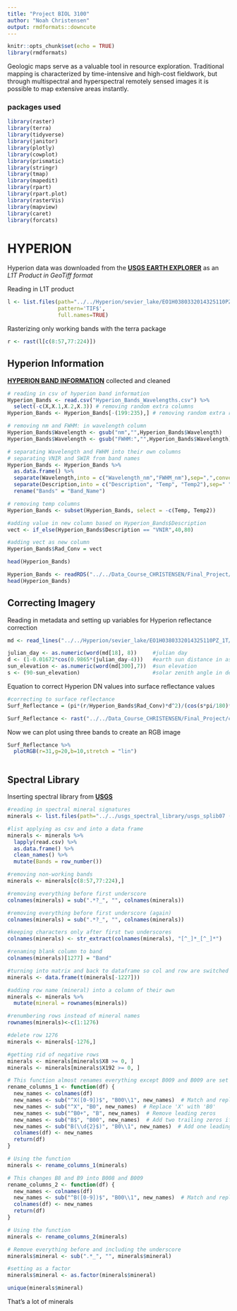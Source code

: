 ```yaml
---
title: "Project BIOL 3100"
author: "Noah Christensen"
output: rmdformats::downcute
---
```



```r
knitr::opts_chunk$set(echo = TRUE)
library(rmdformats)
```


Geologic maps serve as a valuable tool in resource exploration.
Traditional mapping is characterized by time-intensive and high-cost fieldwork, but through multispectral and hyperspectral remotely sensed images it is possible to map extensive areas instantly.




### packages used

```r
library(raster)
library(terra)
library(tidyverse)
library(janitor)
library(plotly)
library(cowplot)
library(prismatic)
library(stringr)
library(tmap)
library(mapedit)
library(rpart)
library(rpart.plot)
library(rasterVis)
library(mapview)
library(caret)
library(forcats)
```


# HYPERION


Hyperion data was downloaded from the **[USGS EARTH EXPLORER](https://earthexplorer.usgs.gov/)** as an *L1T Product in GeoTiff format*

Reading in L1T product

```r
l <- list.files(path="../../Hyperion/sevier_lake/EO1H0380332014325110PZ_1T/",
                pattern='TIF$',
                full.names=TRUE)
```


Rasterizing only working bands with the terra package

```r
r <- rast(l[c(8:57,77:224)])
```

## Hyperion Information
**[HYPERION BAND INFORMATION](https://developers.google.com/earth-engine/datasets/catalog/EO1_HYPERION#bands)** collected and cleaned
```r
# reading in csv of hyperion band information
Hyperion_Bands <- read.csv("Hyperion_Bands_Wavelengths.csv") %>%
  select(-c(X,X.1,X.2,X.3)) # removing random extra columns
Hyperion_Bands <- Hyperion_Bands[-(199:235),] # removing random extra rows

# removing nm and FWHM: in wavelength column
Hyperion_Bands$Wavelength <- gsub("nm","",Hyperion_Bands$Wavelength)
Hyperion_Bands$Wavelength <- gsub("FWHM:","",Hyperion_Bands$Wavelength)

# separating Wavelength and FWHM into their own columns
# separating VNIR and SWIR from band names
Hyperion_Bands <- Hyperion_Bands %>% 
  as.data.frame() %>% 
  separate(Wavelength,into = c("Wavelength_nm","FWHM_nm"),sep=",",convert = TRUE) %>%
  separate(Description,into = c("Description", "Temp", "Temp2"),sep=" ") %>%
  rename("Bands" = "Band_Name")

# removing temp columns 
Hyperion_Bands <- subset(Hyperion_Bands, select = -c(Temp, Temp2))

#adding value in new column based on Hyperion_Bands$Description
vect <- if_else(Hyperion_Bands$Description == "VNIR",40,80)

#adding vect as new column
Hyperion_Bands$Rad_Conv = vect

head(Hyperion_Bands)
```
```r
Hyperion_Bands <- readRDS("../../Data_Course_CHRISTENSEN/Final_Project/cleaned_hyperion_band_info.rds")
head(Hyperion_Bands)
```

## Correcting Imagery
Reading in metadata and setting up variables for Hyperion reflectance correction

```r
md <- read_lines("../../Hyperion/sevier_lake/EO1H0380332014325110PZ_1T/EO1H0380332014325110PZ_MTL_L1T.TXT")

julian_day <- as.numeric(word(md[18], 8))     #julian day
d <- (1-0.01672*cos(0.9865*(julian_day-4)))   #earth sun distance in astronomical distance
sun_elevation <- as.numeric(word(md[300],7))  #sun elevation
s <- (90-sun_elevation)                       #solar zenith angle in degrees
```

Equation to correct Hyperion DN values into surface reflectance values

```r
#correcting to surface reflectance
Surf_Reflectance = (pi*(r/Hyperion_Bands$Rad_Conv)*d^2)/(cos(s*pi/180)*Hyperion_Bands$Irradiance)

```


```r
Surf_Reflectance <- rast("../../Data_Course_CHRISTENSEN/Final_Project/corrected_EO1H0380332014325110PZ_1T.tif")
```

Now we can plot using three bands to create an RGB image

```r
Surf_Reflectance %>% 
  plotRGB(r=31,g=20,b=10,stretch = "lin")
```

```r


```



## Spectral Library

Inserting spectral library from **[USGS](https://crustal.usgs.gov/speclab/QueryAll07a.php)**

```r
#reading in spectral mineral signatures
minerals <- list.files(path="../../usgs_spectral_library/usgs_splib07 (1)/ASCIIdata/ASCIIdata_splib07b_cvHYPERION/ChapterM_Minerals/", full.names=TRUE)

#list applying as csv and into a data frame
minerals <- minerals %>% 
  lapply(read.csv) %>% 
  as.data.frame() %>% 
  clean_names() %>% 
  mutate(Bands = row_number())

#removing non-working bands
minerals <- minerals[c(8:57,77:224),]

#removing everything before first underscore
colnames(minerals) = sub(".*?_", "", colnames(minerals))

#removing everything before first underscore (again)
colnames(minerals) = sub(".*?_", "", colnames(minerals))

#keeping characters only after first two underscores
colnames(minerals) <- str_extract(colnames(minerals), "[^_]*_[^_]*")

#renaming blank column to band
colnames(minerals)[1277] = "Band"

#turning into matrix and back to dataframe so col and row are switched
minerals <- data.frame(t(minerals[-1227]))

#adding row name (mineral) into a column of their own
minerals <- minerals %>% 
  mutate(mineral = rownames(minerals))

#renumbering rows instead of mineral names
rownames(minerals)<-c(1:1276)

#delete row 1276
minerals <- minerals[-1276,]

#getting rid of negative rows
minerals <- minerals[minerals$X8 >= 0, ]
minerals <- minerals[minerals$X192 >= 0, ]

# This function almost renames everything except B009 and B009 are set as B8 and B9
rename_columns_1 <- function(df) {
  new_names <- colnames(df)
  new_names <- sub("^X([0-9])$", "B00\\1", new_names)  # Match and replace 'X8' and 'X9'
  new_names <- sub("^X", "B0", new_names)  # Replace 'X' with 'B0'
  new_names <- sub("^B0+", "B", new_names)  # Remove leading zeros
  new_names <- sub("B$", "B00", new_names)  # Add two trailing zeros if it ends with 'B'
  new_names <- sub("B(\\d{2}$)", "B0\\1", new_names)  # Add one leading zero
  colnames(df) <- new_names
  return(df)
}

# Using the function
minerals <- rename_columns_1(minerals)

# This changes B8 and B9 into B008 and B009
rename_columns_2 <- function(df) {
  new_names <- colnames(df)
  new_names <- sub("^B([0-9])$", "B00\\1", new_names)  # Match and replace 'X8' and 'X9'
  colnames(df) <- new_names
  return(df)
}

# Using the function
minerals <- rename_columns_2(minerals)

# Remove everything before and including the underscore
minerals$mineral <- sub(".*_", "", minerals$mineral)

#setting as a factor
minerals$mineral <- as.factor(minerals$mineral)

unique(minerals$mineral)
```

That's a lot of minerals



